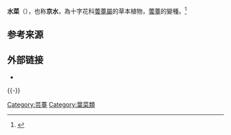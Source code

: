{{Expand language|1=ja|time=2021-06-15T07:13:23+00:00}}
{{Infraspeciesbox
| image = 京水菜 20191121181034 02.jpg
| genus = Brassica
| species = rapa
| varietas = nipposinica
| authority = (L.H.Bailey) Hanelt
}}

'''水菜'''（{{sn|''Brassica rapa'' var. ''nipposinica''}}），也称'''京水'''，為十字花科[[蕓薹屬|蕓薹屬]]的草本植物，[[蕓薹|蕓薹]]的變種。<ref name=GRIN>{{citation |url=https://npgsweb.ars-grin.gov/gringlobal/taxonomydetail.aspx?id=319651 |title=USDA GRIN Taxonomy |accessdate=2016-11-18 |archive-date=2020-08-10 |archive-url=https://web.archive.org/web/20200810220821/https://npgsweb.ars-grin.gov/gringlobal/taxonomydetail.aspx?id=319651 |dead-url=no }}</ref>

== 参考来源 ==
{{reflist}}

== 外部链接 ==
*{{ITIS |id=23063 |taxon=''Brassica rapa'' |accessdate=2006-11-17}}

{{Commons category|Brassica rapa subsp. nipposinica}}
{{Wikispecies|Brassica rapa subsp. nipposinica}}
{{Taxonbar|from=Q1010571}}
{{-}}
{{Brassica}}
[[Category:芸薹|Category:芸薹]]
[[Category:葉菜類|Category:葉菜類]]